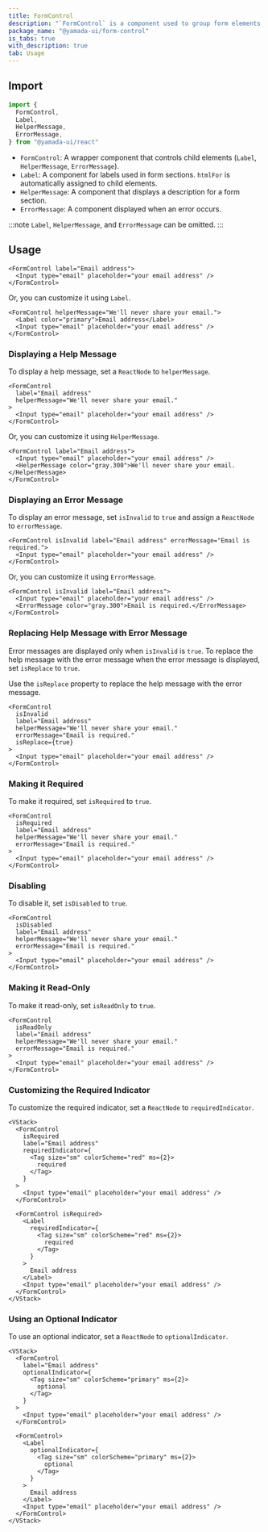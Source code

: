 ```yaml
---
title: FormControl
description: "`FormControl` is a component used to group form elements with label, helper message, error message, etc."
package_name: "@yamada-ui/form-control"
is_tabs: true
with_description: true
tab: Usage
---
```


## Import

```ts
import {
  FormControl,
  Label,
  HelperMessage,
  ErrorMessage,
} from "@yamada-ui/react"
```

- `FormControl`: A wrapper component that controls child elements (`Label`, `HelperMessage`, `ErrorMessage`).
- `Label`: A component for labels used in form sections. `htmlFor` is automatically assigned to child elements.
- `HelperMessage`: A component that displays a description for a form section.
- `ErrorMessage`: A component displayed when an error occurs.

:::note
`Label`, `HelperMessage`, and `ErrorMessage` can be omitted.
:::

## Usage

```tsx
<FormControl label="Email address">
  <Input type="email" placeholder="your email address" />
</FormControl>
```

Or, you can customize it using `Label`.

```tsx
<FormControl helperMessage="We'll never share your email.">
  <Label color="primary">Email address</Label>
  <Input type="email" placeholder="your email address" />
</FormControl>
```

### Displaying a Help Message

To display a help message, set a `ReactNode` to `helperMessage`.

```tsx
<FormControl
  label="Email address"
  helperMessage="We'll never share your email."
>
  <Input type="email" placeholder="your email address" />
</FormControl>
```

Or, you can customize it using `HelperMessage`.

```tsx
<FormControl label="Email address">
  <Input type="email" placeholder="your email address" />
  <HelperMessage color="gray.300">We'll never share your email.</HelperMessage>
</FormControl>
```

### Displaying an Error Message

To display an error message, set `isInvalid` to `true` and assign a `ReactNode` to `errorMessage`.

```tsx
<FormControl isInvalid label="Email address" errorMessage="Email is required.">
  <Input type="email" placeholder="your email address" />
</FormControl>
```

Or, you can customize it using `ErrorMessage`.

```tsx
<FormControl isInvalid label="Email address">
  <Input type="email" placeholder="your email address" />
  <ErrorMessage color="gray.300">Email is required.</ErrorMessage>
</FormControl>
```

### Replacing Help Message with Error Message

Error messages are displayed only when `isInvalid` is `true`. To replace the help message with the error message when the error message is displayed, set `isReplace` to `true`.

Use the `isReplace` property to replace the help message with the error message.

```tsx
<FormControl
  isInvalid
  label="Email address"
  helperMessage="We'll never share your email."
  errorMessage="Email is required."
  isReplace={true}
>
  <Input type="email" placeholder="your email address" />
</FormControl>
```

### Making it Required

To make it required, set `isRequired` to `true`.

```tsx
<FormControl
  isRequired
  label="Email address"
  helperMessage="We'll never share your email."
  errorMessage="Email is required."
>
  <Input type="email" placeholder="your email address" />
</FormControl>
```

### Disabling

To disable it, set `isDisabled` to `true`.

```tsx
<FormControl
  isDisabled
  label="Email address"
  helperMessage="We'll never share your email."
  errorMessage="Email is required."
>
  <Input type="email" placeholder="your email address" />
</FormControl>
```

### Making it Read-Only

To make it read-only, set `isReadOnly` to `true`.

```tsx
<FormControl
  isReadOnly
  label="Email address"
  helperMessage="We'll never share your email."
  errorMessage="Email is required."
>
  <Input type="email" placeholder="your email address" />
</FormControl>
```

### Customizing the Required Indicator

To customize the required indicator, set a `ReactNode` to `requiredIndicator`.

```tsx
<VStack>
  <FormControl
    isRequired
    label="Email address"
    requiredIndicator={
      <Tag size="sm" colorScheme="red" ms={2}>
        required
      </Tag>
    }
  >
    <Input type="email" placeholder="your email address" />
  </FormControl>

  <FormControl isRequired>
    <Label
      requiredIndicator={
        <Tag size="sm" colorScheme="red" ms={2}>
          required
        </Tag>
      }
    >
      Email address
    </Label>
    <Input type="email" placeholder="your email address" />
  </FormControl>
</VStack>
```

### Using an Optional Indicator

To use an optional indicator, set a `ReactNode` to `optionalIndicator`.

```tsx
<VStack>
  <FormControl
    label="Email address"
    optionalIndicator={
      <Tag size="sm" colorScheme="primary" ms={2}>
        optional
      </Tag>
    }
  >
    <Input type="email" placeholder="your email address" />
  </FormControl>

  <FormControl>
    <Label
      optionalIndicator={
        <Tag size="sm" colorScheme="primary" ms={2}>
          optional
        </Tag>
      }
    >
      Email address
    </Label>
    <Input type="email" placeholder="your email address" />
  </FormControl>
</VStack>
```
